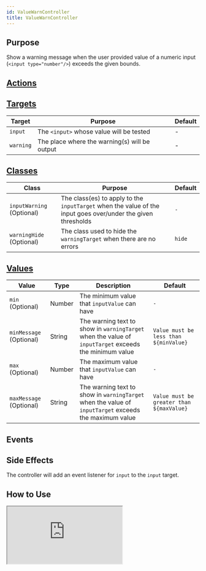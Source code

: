 ```yaml
---
id: ValueWarnController
title: ValueWarnController
---
```




## Purpose

Show a warning message when the user provided value of a numeric input (`<input type="number"/>`) exceeds the given bounds.


## [Actions](https://stimulus.hotwire.dev/reference/actions)
<NoActions/>

## [Targets](https://stimulus.hotwire.dev/reference/targets)

| Target | Purpose | Default |
| --- | --- | --- |
| `input` | The `<input>` whose value will be tested | - |
| `warning` | The place where the warning(s) will be output | - |

## [Classes](https://stimulus.hotwire.dev/reference/classes)

| Class | Purpose | Default |
| --- | --- | --- |
| `inputWarning` (Optional) | The class(es) to apply to the `inputTarget` when the value of the input goes over/under the given thresholds | `-` |
| `warningHide` (Optional) | The class used to hide the `warningTarget` when there are no errors | `hide` |

## [Values](https://stimulus.hotwire.dev/reference/values)

| Value | Type | Description | Default |
| --- | --- | --- | --- |
| `min` (Optional) | Number | The minimum value that `inputValue` can have | `-` |
| `minMessage` (Optional) | String | The warning text to show in `warningTarget` when the value of `inputTarget` exceeds the minimum value  | `Value must be less than ${minValue}` |
| `max` (Optional) | Number | The maximum value that `inputValue` can have | `-` |
| `maxMessage` (Optional) | String | The warning text to show in `warningTarget` when the value of `inputTarget` exceeds the maximum value  | `Value must be greater than ${maxValue}` |

## Events
<NoEvents/>

## Side Effects

The controller will add an event listener for `input` to the `input` target.


## How to Use

<iframe
  src="https://codesandbox.io/embed/valuewarncontroller-cztic?fontsize=14&hidenavigation=1&theme=dark"
  style={{width: "100%", height: "500px", border: "0", borderRadius: "4px", overflow: "hidden"}}
  sandbox="allow-forms allow-modals allow-popups allow-presentation allow-same-origin allow-scripts"
/>

